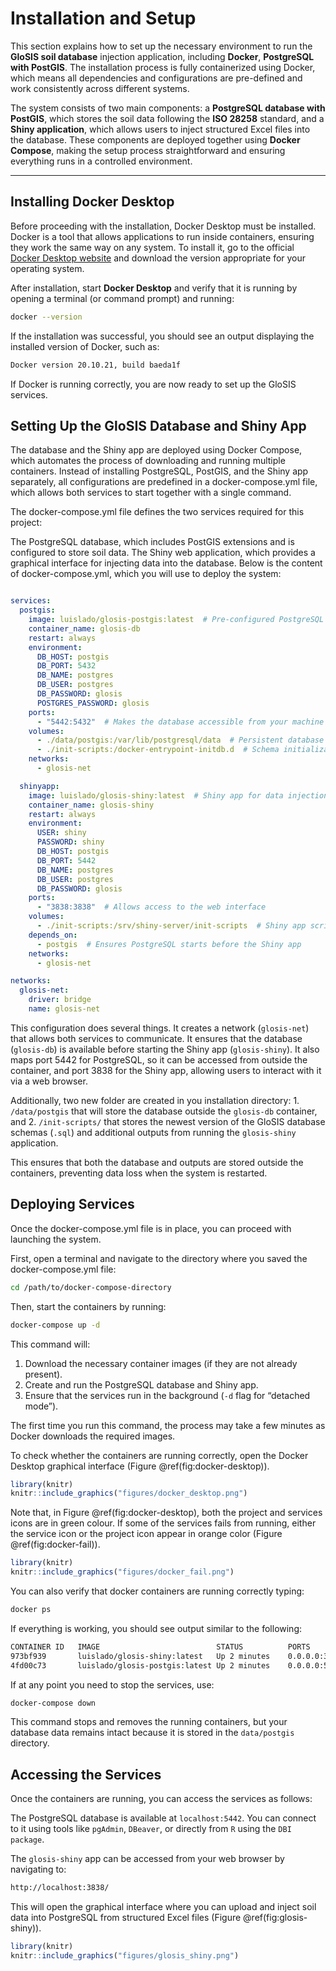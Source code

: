 
# **Installation and Setup**

This section explains how to set up the necessary environment to run the **GloSIS soil database** injection application, including **Docker**, **PostgreSQL with PostGIS**. The installation process is fully containerized using Docker, which means all dependencies and configurations are pre-defined and work consistently across different systems.

The system consists of two main components: a **PostgreSQL database with PostGIS**, which stores the soil data following the **ISO 28258** standard, and a **Shiny application**, which allows users to inject structured Excel files into the database. These components are deployed together using **Docker Compose**, making the setup process straightforward and ensuring everything runs in a controlled environment.

---

## Installing Docker Desktop

Before proceeding with the installation, Docker Desktop must be installed. Docker is a tool that allows applications to run inside containers, ensuring they work the same way on any system. To install it, go to the official [Docker Desktop website](https://docs.docker.com/desktop/setup/install/windows-install/) and download the version appropriate for your operating system.

After installation, start **Docker Desktop** and verify that it is running by opening a terminal (or command prompt) and running:

```bash
docker --version
```
If the installation was successful, you should see an output displaying the installed version of Docker, such as:

```bash
Docker version 20.10.21, build baeda1f
```
If Docker is running correctly, you are now ready to set up the GloSIS services.

## Setting Up the GloSIS Database and Shiny App
The database and the Shiny app are deployed using Docker Compose, which automates the process of downloading and running multiple containers. Instead of installing PostgreSQL, PostGIS, and the Shiny app separately, all configurations are predefined in a docker-compose.yml file, which allows both services to start together with a single command.

The docker-compose.yml file defines the two services required for this project:

The PostgreSQL database, which includes PostGIS extensions and is configured to store soil data.
The Shiny web application, which provides a graphical interface for injecting data into the database.
Below is the content of docker-compose.yml, which you will use to deploy the system:

```yaml

services:
  postgis:
    image: luislado/glosis-postgis:latest  # Pre-configured PostgreSQL database
    container_name: glosis-db
    restart: always
    environment:
      DB_HOST: postgis
      DB_PORT: 5432
      DB_NAME: postgres
      DB_USER: postgres
      DB_PASSWORD: glosis
      POSTGRES_PASSWORD: glosis
    ports:
      - "5442:5432"  # Makes the database accessible from your machine
    volumes:
      - ./data/postgis:/var/lib/postgresql/data  # Persistent database storage
      - ./init-scripts:/docker-entrypoint-initdb.d  # Schema initialization scripts
    networks:
      - glosis-net

  shinyapp:
    image: luislado/glosis-shiny:latest  # Shiny app for data injection
    container_name: glosis-shiny
    restart: always
    environment:
      USER: shiny
      PASSWORD: shiny
      DB_HOST: postgis
      DB_PORT: 5442
      DB_NAME: postgres
      DB_USER: postgres
      DB_PASSWORD: glosis
    ports:
      - "3838:3838"  # Allows access to the web interface
    volumes:
      - ./init-scripts:/srv/shiny-server/init-scripts  # Shiny app scripts
    depends_on:
      - postgis  # Ensures PostgreSQL starts before the Shiny app
    networks:
      - glosis-net

networks:
  glosis-net:
    driver: bridge
    name: glosis-net
```

This configuration does several things. It creates a network (`glosis-net`) that allows both services to communicate. It ensures that the database (`glosis-db`) is available before starting the Shiny app (`glosis-shiny`). It also maps port 5442 for PostgreSQL, so it can be accessed from outside the container, and port 3838 for the Shiny app, allowing users to interact with it via a web browser.

Additionally, two new folder are created in you installation directory:
1. `/data/postgis` that will store the database outside the `glosis-db` container, and
2. `/init-scripts/` that stores the newest version of the GloSIS database schemas (`.sql`) and additional outputs from running the `glosis-shiny` application.

This ensures that both the database and outputs are stored outside the containers, preventing data loss when the system is restarted.

## Deploying  Services
Once the docker-compose.yml file is in place, you can proceed with launching the system.

First, open a terminal and navigate to the directory where you saved the docker-compose.yml file:

```bash
cd /path/to/docker-compose-directory
```
Then, start the containers by running:

```bash
docker-compose up -d
```
This command will:

1. Download the necessary container images (if they are not already present).
2. Create and run the PostgreSQL database and Shiny app.
3. Ensure that the services run in the background (`-d` flag for "detached mode").

The first time you run this command, the process may take a few minutes as Docker downloads the required images.

To check whether the containers are running correctly, open the Docker Desktop graphical interface (Figure \@ref(fig:docker-desktop)).

```r
library(knitr)
knitr::include_graphics("figures/docker_desktop.png")
```

Note that, in Figure \@ref(fig:docker-desktop), both the project and services icons are in green colour. If some of the services fails from running, either the service icon or the project icon appear in orange color (Figure \@ref(fig:docker-fail)).

```r
library(knitr)
knitr::include_graphics("figures/docker_fail.png")
```


You can also verify that docker containers are running correctly typing:

```bash
docker ps
```
If everything is working, you should see output similar to the following:

```bash
CONTAINER ID   IMAGE                          STATUS          PORTS
973bf939       luislado/glosis-shiny:latest   Up 2 minutes    0.0.0.0:3838->3838/tcp
4fd00c73       luislado/glosis-postgis:latest Up 2 minutes    0.0.0.0:5442->5432/tcp
```
If at any point you need to stop the services, use:


```bash
docker-compose down
```
This command stops and removes the running containers, but your database data remains intact because it is stored in the `data/postgis` directory.

## Accessing the Services
Once the containers are running, you can access the services as follows:

The PostgreSQL database is available at `localhost:5442`. You can connect to it using tools like `pgAdmin`, `DBeaver`, or directly from `R` using the `DBI package`.

The `glosis-shiny` app can be accessed from your web browser by navigating to:

```bash
http://localhost:3838/
```

This will open the graphical interface where you can upload and inject soil data into PostgreSQL from structured Excel files (Figure \@ref(fig:glosis-shiny)).


```r
library(knitr)
knitr::include_graphics("figures/glosis_shiny.png")
```



